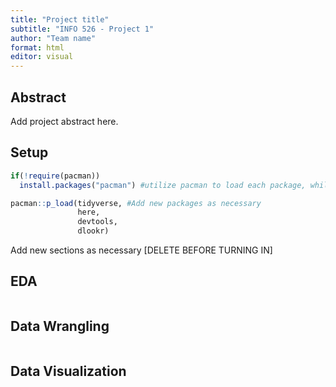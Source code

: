 ```yaml
---
title: "Project title"
subtitle: "INFO 526 - Project 1"
author: "Team name"
format: html
editor: visual
---
```


## Abstract

Add project abstract here.

## Setup
```r
if(!require(pacman))
  install.packages("pacman") #utilize pacman to load each package, while ensuring nothing is redownloaded unnecesarily

pacman::p_load(tidyverse, #Add new packages as necessary
               here,
               devtools,
               dlookr)
```
Add new sections as necessary [DELETE BEFORE TURNING IN]

## EDA
```r


```

## Data Wrangling
```r


```


## Data Visualization
```r

```


